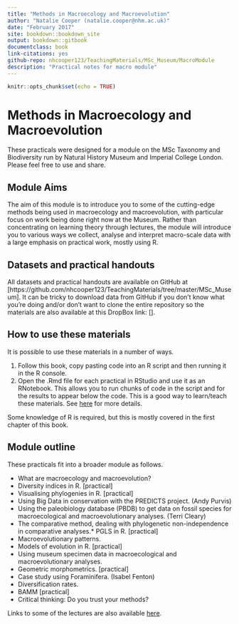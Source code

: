 ```yaml
--- 
title: "Methods in Macroecology and Macroevolution"
author: "Natalie Cooper (natalie.cooper@nhm.ac.uk)"
date: "February 2017"
site: bookdown::bookdown_site
output: bookdown::gitbook
documentclass: book
link-citations: yes
github-repo: nhcooper123/TeachingMaterials/MSc_Museum/MacroModule
description: "Practical notes for macro module"
---
```



```r
knitr::opts_chunk$set(echo = TRUE)
```

# Methods in Macroecology and Macroevolution

These practicals were designed for a module on the MSc Taxonomy and Biodiversity run by Natural History Museum and Imperial College London.
Please feel free to use and share.

## Module Aims
The aim of this module is to introduce you to some of the cutting-edge methods being used in macroecology and macroevolution, with particular focus on work being done right now at the Museum. 
Rather than concentrating on learning theory through lectures, the module will introduce you to various ways we collect, analyse and interpret macro-scale data with a large emphasis on practical work, mostly using R. 

## Datasets and practical handouts
All datasets and practical handouts are available on GitHub at [https://github.com/nhcooper123/TeachingMaterials/tree/master/MSc_Museum].
It can be tricky to download data from GitHub if you don't know what you're doing and/or don't want to clone the entire repository so the materials are also available at this DropBox link: [].

## How to use these materials
It is possible to use these materials in a number of ways.

1. Follow this book, copy pasting code into an R script and then running it in the R console.
2. Open the .Rmd file for each practical in RStudio and use it as an RNotebook. 
This allows you to run chunks of code in the script and for the results to appear below the code. 
This is a good way to learn/teach these materials.
See [here](http://rmarkdown.rstudio.com/r_notebooks.html) for more details.

Some knowledge of R is required, but this is mostly covered in the first chapter of this book.

## Module outline
These practicals fit into a broader module as follows.

* What are macroecology and macroevolution? 
* Diversity indices in R. [practical]
* Visualising phylogenies in R. [practical]
* Using Big Data in conservation with the PREDICTS project. (Andy Purvis)
* Using the paleobiology database (PBDB) to get data on fossil species for macroecological and macroevolutionary analyses. (Terri Cleary)
* The comparative method, dealing with phylogenetic non-independence in comparative analyses.* PGLS in R. [practical]
* Macroevolutionary patterns.
* Models of evolution in R. [practical]
* Using museum specimen data in macroecological and macroevolutionary analyses. 
* Geometric morphometrics. [practical] 
* Case study using Foraminifera. (Isabel Fenton)
* Diversification rates.
* BAMM [practical]
* Critical thinking: Do you trust your methods?

Links to some of the lectures are also available [here](https://github.com/nhcooper123/TeachingMaterials/blob/master/MSc_Museum/Lectures/Lectures_README.md).
